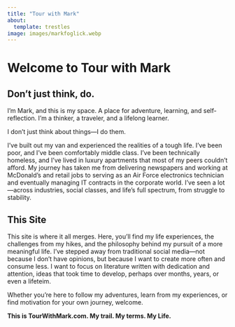 ```yaml
---
title: "Tour with Mark"
about:
  template: trestles
image: images/markfoglick.webp
---
```


# Welcome to Tour with Mark 

## Don't just think, do.

I’m Mark, and this is my space. A place for adventure, learning, and self-reflection. I’m a thinker, a traveler, and a lifelong learner.

I don’t just think about things—I do them.  

I’ve built out my van and experienced the realities of a tough life. I’ve been poor, and I’ve been comfortably middle class. I’ve been technically homeless, and I’ve lived in luxury apartments that most of my peers couldn’t afford. My journey has taken me from delivering newspapers and working at McDonald’s and retail jobs to serving as an Air Force electronics technician and eventually managing IT contracts in the corporate world. I’ve seen a lot—across industries, social classes, and life’s full spectrum, from struggle to stability. 

## This Site

This site is where it all merges. Here, you’ll find my life experiences, the challenges from my hikes, and the philosophy behind my pursuit of a more meaningful life. I’ve stepped away from traditional social media—not because I don’t have opinions, but because I want to create more often and consume less. I want to focus on literature written with dedication and attention, ideas that took time to develop, perhaps over months, years, or even a lifeteim.  

Whether you’re here to follow my adventures, learn from my experiences, or find motivation for your own journey, welcome.

**This is TourWithMark.com. My trail. My terms. My Life.**
